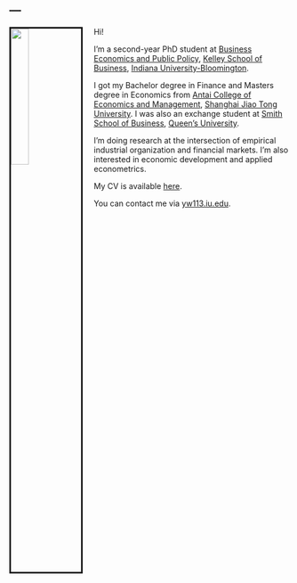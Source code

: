---
---

<link rel="stylesheet" href="styles.css" type="text/css">

<img src="images/KSB_YanhaoWang_2018Fall.jpg" style="width:25%; border:3px solid; margin-right: 20px" align="left">

Hi! 

I'm a second-year PhD student at [Business Economics and Public Policy](https://kelley.iu.edu/faculty-research/departments/business-economics-public-policy/index.cshtml), [Kelley School of Business](https://kelley.iu.edu/), [Indiana University-Bloomington](https://indiana.edu/).

I got my Bachelor degree in Finance and Masters degree in Economics from [Antai College of Economics and Management](http://www.acem.sjtu.edu.cn/), [Shanghai Jiao Tong University](https://www.sjtu.edu.cn/). I was also an exchange student at [Smith School of Business](https://smith.queensu.ca/index.php), [Queen's University](https://www.queensu.ca/). 

I'm doing research at the intersection of empirical industrial organization and financial markets. I'm also interested in economic development and applied econometrics.

My CV is available [here](files/CV_YanhaoWang_May2019.pdf).

You can contact me via [yw113.iu.edu](yw113.iu.edu).